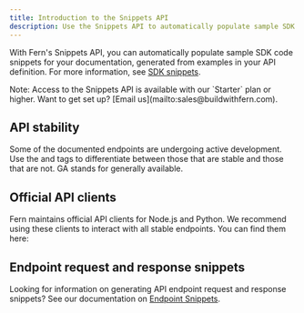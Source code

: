 ```yaml
---
title: Introduction to the Snippets API
description: Use the Snippets API to automatically populate sample SDK code snippets for your documentation, from examples in your API definition. Paid feature. 
---
```


With Fern's Snippets API, you can automatically populate sample SDK code snippets for your documentation, generated from examples in your API definition. For more information, see [SDK snippets](/learn/docs/api-references/sdk-snippets). 

<Callout intent="tip">
  Note: Access to the Snippets API is available with our `Starter` plan or higher. Want to get set up? [Email us](mailto:sales@buildwithfern.com).
</Callout>

## API stability

Some of the documented endpoints are undergoing active development. Use the <Availability type="beta" /> and <Availability type="GA" />
tags to differentiate between those that are stable and those that are not. GA stands for generally available.

## Official API clients

Fern maintains official API clients for Node.js and Python. We recommend using these clients to interact with all stable endpoints. You can find them here:

<Cards>
  <Card
    title="Node/Typescript"
    icon="brands node"
    href="https://github.com/fern-api/node-sdk"
  />
  <Card
    title="Python"
    icon="brands python"
    href="https://github.com/fern-api/python-sdk"
  />
</Cards>

## Endpoint request and response snippets

Looking for information on generating API endpoint request and response snippets? See our documentation on [Endpoint Snippets](/learn/docs/components/endpoint-snippets).